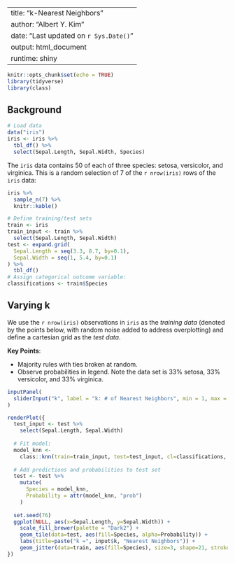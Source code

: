 
---
title: "k-Nearest Neighbors"
author: "Albert Y. Kim"
date: "Last updated on `r Sys.Date()`"
output: html_document
runtime: shiny
---


```r
knitr::opts_chunk$set(echo = TRUE)
library(tidyverse)
library(class)
```


## Background


```r
# Load data
data("iris")
iris <- iris %>%
  tbl_df() %>% 
  select(Sepal.Length, Sepal.Width, Species)

```

The `iris` data contains 50 of each of three species: setosa, versicolor, and
virginica. This is a random selection of 7 of the `r nrow(iris)` rows of the
`iris` data:

```r
iris %>% 
  sample_n(7) %>% 
  knitr::kable()
```



```r
# Define training/test sets
train <- iris
train_input <- train %>%
  select(Sepal.Length, Sepal.Width)
test <- expand.grid(
  Sepal.Length = seq(3.3, 8.7, by=0.1),
  Sepal.Width = seq(1, 5.4, by=0.1)
) %>% 
  tbl_df()
# Assign categorical outcome variable:
classifications <- train$Species
```


## Varying k

We use the `r nrow(iris)` observations in `iris` as the *training data* (denoted by the points
below, with random noise added to address overplotting) and define a cartesian grid as the *test data*. 

**Key Points**:

* Majority rules with ties broken at random.
* Observe probabilities in legend. Note the data set is 33% setosa, 33% versicolor, and 33% virginica.

```r
inputPanel(
  sliderInput("k", label = "k: # of Nearest Neighbors", min = 1, max = nrow(iris), value = 3, step = 1)
)

renderPlot({
  test_input <- test %>% 
    select(Sepal.Length, Sepal.Width)
  
  # Fit model:
  model_knn <- 
    class::knn(train=train_input, test=test_input, cl=classifications, k = input$k, prob=TRUE)
  
  # Add predictions and probabilities to test set
  test <- test %>% 
    mutate(
      Species = model_knn,
      Probability = attr(model_knn, "prob")
    )
  
  set.seed(76)
  ggplot(NULL, aes(x=Sepal.Length, y=Sepal.Width)) + 
    scale_fill_brewer(palette = "Dark2") + 
    geom_tile(data=test, aes(fill=Species, alpha=Probability)) +
    labs(title=paste("k =", input$k, "Nearest Neighbors")) + 
    geom_jitter(data=train, aes(fill=Species), size=3, shape=21, stroke=0.5)
})
```


